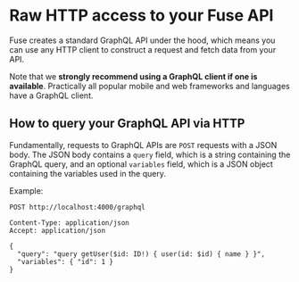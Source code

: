 # Raw HTTP access to your Fuse API

Fuse creates a standard GraphQL API under the hood, which means you can use any HTTP client to construct a request and fetch data from your API.

Note that we **strongly recommend using a GraphQL client if one is available**. Practically all popular mobile and web frameworks and languages have a GraphQL client.

## How to query your GraphQL API via HTTP


Fundamentally, requests to GraphQL APIs are `POST` requests with a JSON body. The JSON body contains a `query` field, which is a string containing the GraphQL query, and an optional `variables` field, which is a JSON object containing the variables used in the query.

Example:

```
POST http://localhost:4000/graphql

Content-Type: application/json
Accept: application/json

{
  "query": "query getUser($id: ID!) { user(id: $id) { name } }",
  "variables": { "id": 1 }
}
```